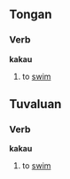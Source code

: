 ==Tongan==
===Verb===<!--Intransitive or transitive?-->
'''kakau'''
#to [[swim]]
==Tuvaluan==
===Verb===
'''kakau'''
#to [[swim]]